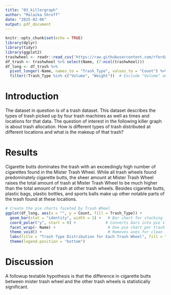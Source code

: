```yaml
---
title: "03_killergraph"
author: "Malaika Shroff"
date: "2025-02-06"
output: pdf_document
---
```


```r
knitr::opts_chunk$set(echo = TRUE)
library(dplyr)
library(tidyr)
library(ggplot2)
trashwheel <- readr::read_csv('https://raw.githubusercontent.com/rfordatascience/tidytuesday/main/data/2024/2024-03-05/trashwheel.csv')
df_trash <- trashwheel %>% select(Name, (7:ncol(trashwheel)))
df_long <- df_trash %>%
  pivot_longer(-Name, names_to = "Trash_Type", values_to = "Count") %>%
  filter(!Trash_Type %in% c("Volume", "Weight"))  # Exclude "Volume" and "Weight"

```

# Introduction
The dataset in question is of a trash dataset. This dataset describes the types of trash picked up by four trash machines as well as times and locations for that data. The question of interest in the following killer graph is about trash allocation. How is different types of trash distributed at different locations and what is the makeup of that trash?

# Results
Cigarette butts dominates the trash with an exceedingly high number of cigarettes found in the Mister Trash Wheel. While all trash wheels found predominately cigarette butts, the sheer amount at Mister Trash Wheel raises the total amount of trash at Mister Trash Wheel to be much higher than the total amount of trash at other trash wheels. Besides cigarette butts, plastic bags, plastic bottles, and sports balls make up other notable parts of the trash found at these locations. 
```r
# Create the pie charts faceted by Trash Wheel
ggplot(df_long, aes(x = "", y = Count, fill = Trash_Type)) +
  geom_bar(stat = "identity", width = 1) +   # Bar chart for stacking
  coord_polar("y", start = 0) +             # Converts bars into pie slices
  facet_wrap(~ Name) +                       # One pie chart per trash wheel
  theme_void() +                             # Removes axes for clean look
  labs(title = "Trash Type Distribution for Each Trash Wheel", fill = "Trash Type") +
  theme(legend.position = "bottom")
```

# Discussion
A followup testable hypothesis is that the difference in cigarette butts between mister trash wheel and the other trash wheels is statistically significant. 








